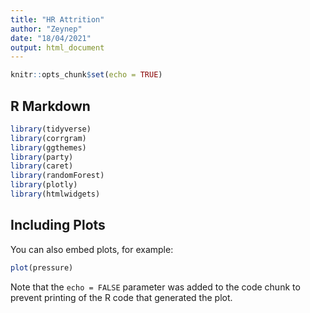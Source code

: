 ```yaml
---
title: "HR Attrition"
author: "Zeynep"
date: "18/04/2021"
output: html_document
---
```


```r
knitr::opts_chunk$set(echo = TRUE)
```

## R Markdown



```r
library(tidyverse)
library(corrgram)
library(ggthemes)
library(party)
library(caret)
library(randomForest)
library(plotly)
library(htmlwidgets)
```

## Including Plots

You can also embed plots, for example:

```r
plot(pressure)
```

Note that the `echo = FALSE` parameter was added to the code chunk to prevent printing of the R code that generated the plot.
